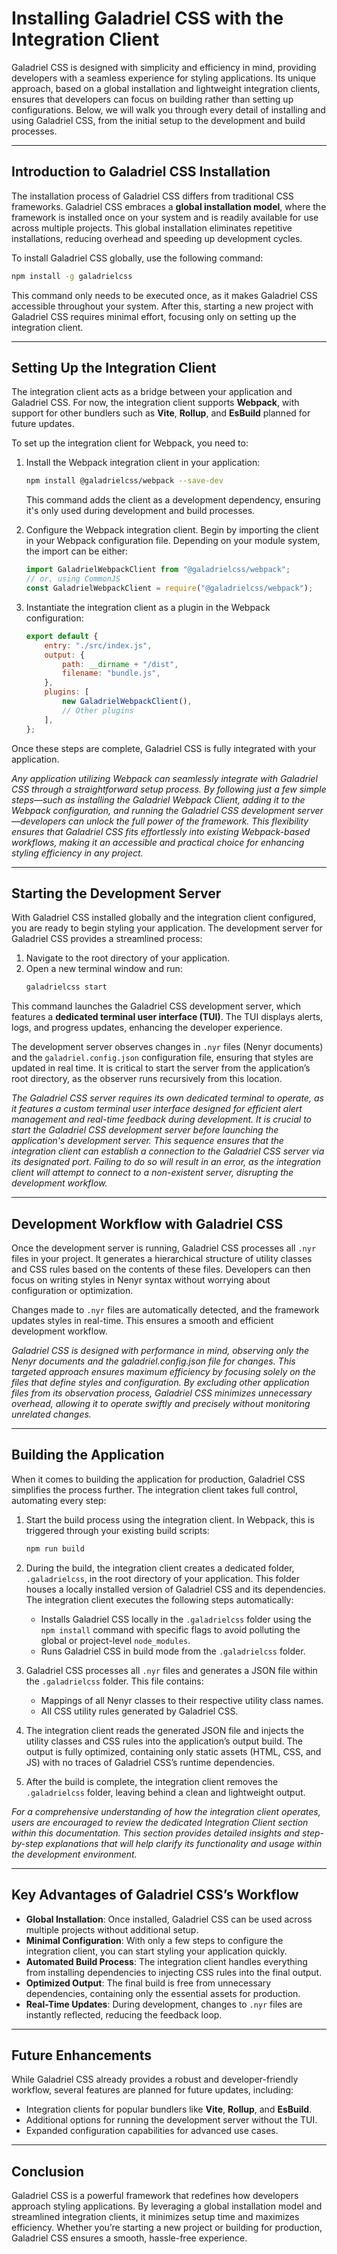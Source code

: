 # Installing Galadriel CSS with the Integration Client

Galadriel CSS is designed with simplicity and efficiency in mind, providing developers with a seamless experience for styling applications. Its unique approach, based on a global installation and lightweight integration clients, ensures that developers can focus on building rather than setting up configurations. Below, we will walk you through every detail of installing and using Galadriel CSS, from the initial setup to the development and build processes.

---

## Introduction to Galadriel CSS Installation

The installation process of Galadriel CSS differs from traditional CSS frameworks. Galadriel CSS embraces a **global installation model**, where the framework is installed once on your system and is readily available for use across multiple projects. This global installation eliminates repetitive installations, reducing overhead and speeding up development cycles.

To install Galadriel CSS globally, use the following command:

```bash
npm install -g galadrielcss
```

This command only needs to be executed once, as it makes Galadriel CSS accessible throughout your system. After this, starting a new project with Galadriel CSS requires minimal effort, focusing only on setting up the integration client.

---

## Setting Up the Integration Client

The integration client acts as a bridge between your application and Galadriel CSS. For now, the integration client supports **Webpack**, with support for other bundlers such as **Vite**, **Rollup**, and **EsBuild** planned for future updates.

To set up the integration client for Webpack, you need to:

1. Install the Webpack integration client in your application:

    ```bash
    npm install @galadrielcss/webpack --save-dev
    ```

    This command adds the client as a development dependency, ensuring it's only used during development and build processes.

2. Configure the Webpack integration client. Begin by importing the client in your Webpack configuration file. Depending on your module system, the import can be either:

    ```javascript
    import GaladrielWebpackClient from "@galadrielcss/webpack";
    // or, using CommonJS
    const GaladrielWebpackClient = require("@galadrielcss/webpack");
    ```

3. Instantiate the integration client as a plugin in the Webpack configuration:
    ```javascript
    export default {
        entry: "./src/index.js",
        output: {
            path: __dirname + "/dist",
            filename: "bundle.js",
        },
        plugins: [
            new GaladrielWebpackClient(),
            // Other plugins
        ],
    };
    ```

Once these steps are complete, Galadriel CSS is fully integrated with your application.

_Any application utilizing Webpack can seamlessly integrate with Galadriel CSS through a straightforward setup process. By following just a few simple steps—such as installing the Galadriel Webpack Client, adding it to the Webpack configuration, and running the Galadriel CSS development server—developers can unlock the full power of the framework. This flexibility ensures that Galadriel CSS fits effortlessly into existing Webpack-based workflows, making it an accessible and practical choice for enhancing styling efficiency in any project._

---

## Starting the Development Server

With Galadriel CSS installed globally and the integration client configured, you are ready to begin styling your application. The development server for Galadriel CSS provides a streamlined process:

1. Navigate to the root directory of your application.
2. Open a new terminal window and run:
    ```bash
    galadrielcss start
    ```

This command launches the Galadriel CSS development server, which features a **dedicated terminal user interface (TUI)**. The TUI displays alerts, logs, and progress updates, enhancing the developer experience.

The development server observes changes in `.nyr` files (Nenyr documents) and the `galadriel.config.json` configuration file, ensuring that styles are updated in real time. It is critical to start the server from the application’s root directory, as the observer runs recursively from this location.

_The Galadriel CSS server requires its own dedicated terminal to operate, as it features a custom terminal user interface designed for efficient alert management and real-time feedback during development. It is crucial to start the Galadriel CSS development server before launching the application's development server. This sequence ensures that the integration client can establish a connection to the Galadriel CSS server via its designated port. Failing to do so will result in an error, as the integration client will attempt to connect to a non-existent server, disrupting the development workflow._

---

## Development Workflow with Galadriel CSS

Once the development server is running, Galadriel CSS processes all `.nyr` files in your project. It generates a hierarchical structure of utility classes and CSS rules based on the contents of these files. Developers can then focus on writing styles in Nenyr syntax without worrying about configuration or optimization.

Changes made to `.nyr` files are automatically detected, and the framework updates styles in real-time. This ensures a smooth and efficient development workflow.

_Galadriel CSS is designed with performance in mind, observing only the Nenyr documents and the galadriel.config.json file for changes. This targeted approach ensures maximum efficiency by focusing solely on the files that define styles and configuration. By excluding other application files from its observation process, Galadriel CSS minimizes unnecessary overhead, allowing it to operate swiftly and precisely without monitoring unrelated changes._

---

## Building the Application

When it comes to building the application for production, Galadriel CSS simplifies the process further. The integration client takes full control, automating every step:

1. Start the build process using the integration client. In Webpack, this is triggered through your existing build scripts:

    ```bash
    npm run build
    ```

2. During the build, the integration client creates a dedicated folder, `.galadrielcss`, in the root directory of your application. This folder houses a locally installed version of Galadriel CSS and its dependencies. The integration client executes the following steps automatically:

    - Installs Galadriel CSS locally in the `.galadrielcss` folder using the `npm install` command with specific flags to avoid polluting the global or project-level `node_modules`.
    - Runs Galadriel CSS in build mode from the `.galadrielcss` folder.

3. Galadriel CSS processes all `.nyr` files and generates a JSON file within the `.galadrielcss` folder. This file contains:

    - Mappings of all Nenyr classes to their respective utility class names.
    - All CSS utility rules generated by Galadriel CSS.

4. The integration client reads the generated JSON file and injects the utility classes and CSS rules into the application’s output build. The output is fully optimized, containing only static assets (HTML, CSS, and JS) with no traces of Galadriel CSS’s runtime dependencies.

5. After the build is complete, the integration client removes the `.galadrielcss` folder, leaving behind a clean and lightweight output.

_For a comprehensive understanding of how the integration client operates, users are encouraged to review the dedicated Integration Client section within this documentation. This section provides detailed insights and step-by-step explanations that will help clarify its functionality and usage within the development environment._

---

## Key Advantages of Galadriel CSS’s Workflow

-   **Global Installation**: Once installed, Galadriel CSS can be used across multiple projects without additional setup.
-   **Minimal Configuration**: With only a few steps to configure the integration client, you can start styling your application quickly.
-   **Automated Build Process**: The integration client handles everything from installing dependencies to injecting CSS rules into the final output.
-   **Optimized Output**: The final build is free from unnecessary dependencies, containing only the essential assets for production.
-   **Real-Time Updates**: During development, changes to `.nyr` files are instantly reflected, reducing the feedback loop.

---

## Future Enhancements

While Galadriel CSS already provides a robust and developer-friendly workflow, several features are planned for future updates, including:

-   Integration clients for popular bundlers like **Vite**, **Rollup**, and **EsBuild**.
-   Additional options for running the development server without the TUI.
-   Expanded configuration capabilities for advanced use cases.

---

## Conclusion

Galadriel CSS is a powerful framework that redefines how developers approach styling applications. By leveraging a global installation model and streamlined integration clients, it minimizes setup time and maximizes efficiency. Whether you’re starting a new project or building for production, Galadriel CSS ensures a smooth, hassle-free experience.
